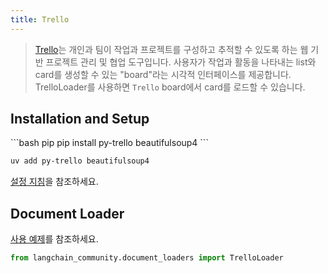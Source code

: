 ```yaml
---
title: Trello
---
```


>[Trello](https://www.atlassian.com/software/trello)는 개인과 팀이 작업과 프로젝트를 구성하고 추적할 수 있도록 하는 웹 기반 프로젝트 관리 및 협업 도구입니다. 사용자가 작업과 활동을 나타내는 list와 card를 생성할 수 있는 "board"라는 시각적 인터페이스를 제공합니다.
>TrelloLoader를 사용하면 `Trello` board에서 card를 로드할 수 있습니다.


## Installation and Setup

<CodeGroup>
```bash pip
pip install py-trello beautifulsoup4
```

```bash uv
uv add py-trello beautifulsoup4
```
</CodeGroup>

[설정 지침](/oss/integrations/document_loaders/trello)을 참조하세요.


## Document Loader

[사용 예제](/oss/integrations/document_loaders/trello)를 참조하세요.

```python
from langchain_community.document_loaders import TrelloLoader
```